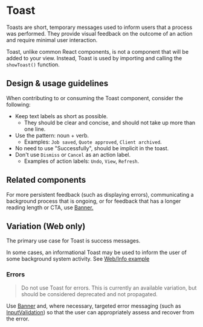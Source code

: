 
<Meta title="Components/Status and Feedback/Toast/Docs" component={Toast} />

# Toast

Toasts are short, temporary messages used to inform users that a process was
performed. They provide visual feedback on the outcome of an action and require
minimal user interaction.

Toast, unlike common React components, is not a component that will be added to
your view. Instead, Toast is used by importing and calling the `showToast()`
function.

## Design & usage guidelines

When contributing to or consuming the Toast component, consider the following:

- Keep text labels as short as possible.
  - They should be clear and concise, and should not take up more than one line.
- Use the pattern: noun + verb.
  - Examples: `Job saved`, `Quote approved`, `Client archived`.
- No need to use "Successfully", should be implicit in the toast.
- Don't use `Dismiss` or `Cancel` as an action label.
  - Examples of action labels: `Undo`, `View`, `Refresh`.

## Related components

For more persistent feedback (such as displaying errors), communicating a
background process that is ongoing, or for feedback that has a longer reading
length or CTA, use
[Banner.](../?path=/docs/components-status-and-feedback-banner-docs--page)

## Variation (Web only)

The primary use case for Toast is success messages.

In some cases, an informational Toast may be used to inform the user of some
background system activity. See
[Web/Info example](../?path=/code/components-status-and-feedback-toast-web--variation)

### Errors

> Do not use Toast for errors. This is currently an available variation, but
> should be considered deprecated and not propagated.

Use [Banner](../?path=/docs/components-status-and-feedback-banner-docs--page)
and, where necessary, targeted error messaging (such as
[InputValidation](../?path=/docs/components-forms-and-inputs-inputvalidation-docs--page))
so that the user can appropriately assess and recover from the error.
